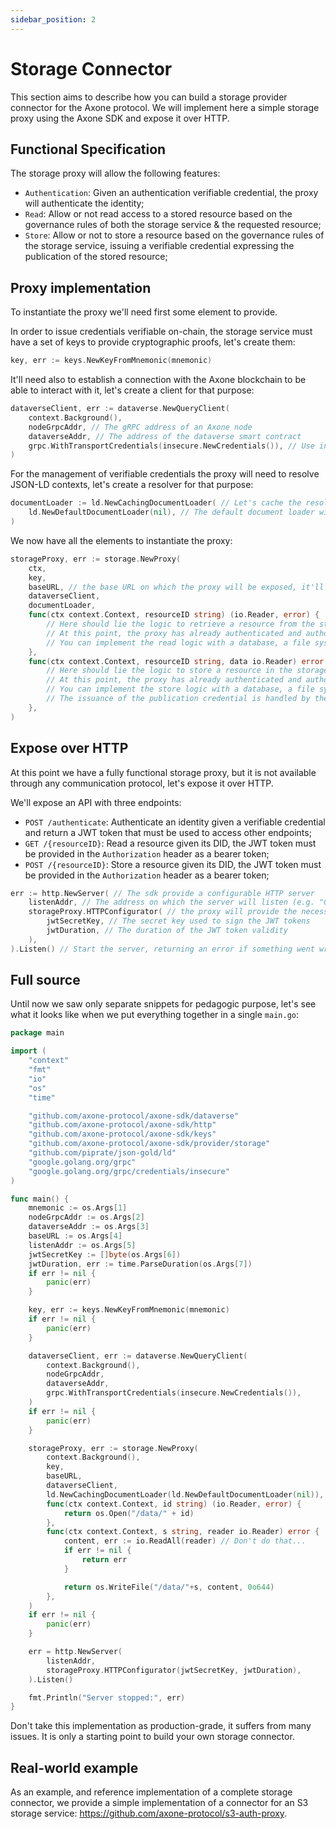 ```yaml
---
sidebar_position: 2
---
```


# Storage Connector

This section aims to describe how you can build a storage provider connector for the Axone protocol. We will implement here a simple storage proxy using the Axone SDK and expose it over HTTP.

## Functional Specification

The storage proxy will allow the following features:

- `Authentication`: Given an authentication verifiable credential, the proxy will authenticate the identity;
- `Read`: Allow or not read access to a stored resource based on the governance rules of both the storage service & the requested resource;
- `Store`: Allow or not to store a resource based on the governance rules of the storage service, issuing a verifiable credential expressing the publication of the stored resource;

## Proxy implementation

To instantiate the proxy we'll need first some element to provide.

In order to issue credentials verifiable on-chain, the storage service must have a set of keys to provide cryptographic proofs, let's create them:

```go
key, err := keys.NewKeyFromMnemonic(mnemonic)
```

It'll need also to establish a connection with the Axone blockchain to be able to interact with it, let's create a client for that purpose:

```go
dataverseClient, err := dataverse.NewQueryClient(
    context.Background(),
    nodeGrpcAddr, // The gRPC address of an Axone node
    dataverseAddr, // The address of the dataverse smart contract
    grpc.WithTransportCredentials(insecure.NewCredentials()), // Use insecure credentials for demo purposes
)
```

For the management of verifiable credentials the proxy will need to resolve JSON-LD contexts, let's create a resolver for that purpose:

```go
documentLoader := ld.NewCachingDocumentLoader( // Let's cache the resolved documents
    ld.NewDefaultDocumentLoader(nil), // The default document loader will fetch documents using an HTTP client
)
```

We now have all the elements to instantiate the proxy:

```go
storageProxy, err := storage.NewProxy(
    ctx,
    key,
    baseURL, // the base URL on which the proxy will be exposed, it'll be used to issue publication credentials
    dataverseClient,
    documentLoader,
    func(ctx context.Context, resourceID string) (io.Reader, error) {
        // Here should lie the logic to retrieve a resource from the storage service.
        // At this point, the proxy has already authenticated and authorize the identity and checked the governance rules.
        // You can implement the read logic with a database, a file system or whatever suits your needs.
    },
    func(ctx context.Context, resourceID string, data io.Reader) error {
        // Here should lie the logic to store a resource in the storage service.
        // At this point, the proxy has already authenticated and authorize the identity and checked the governance rules.
        // You can implement the store logic with a database, a file system or whatever suits your needs.
        // The issuance of the publication credential is handled by the proxy. You do not need to manage that.
    },
)
```

## Expose over HTTP

At this point we have a fully functional storage proxy, but it is not available through any communication protocol, let's expose it over HTTP.

We'll expose an API with three endpoints:

- `POST /authenticate`: Authenticate an identity given a verifiable credential and return a JWT token that must be used to access other endpoints;
- `GET /{resourceID}`: Read a resource given its DID, the JWT token must be provided in the `Authorization` header as a bearer token;
- `POST /{resourceID}`: Store a resource given its DID, the JWT token must be provided in the `Authorization` header as a bearer token;

```go
err := http.NewServer( // The sdk provide a configurable HTTP server
    listenAddr, // The address on which the server will listen (e.g. "0.0.0.0:8080")
    storageProxy.HTTPConfigurator( // the proxy will provide the necessary options to properly configure the server, you can combine them with your own
        jwtSecretKey, // The secret key used to sign the JWT tokens
        jwtDuration, // The duration of the JWT token validity
    ),
).Listen() // Start the server, returning an error if something went wrong
```

## Full source

Until now we saw only separate snippets for pedagogic purpose, let's see what it looks like when we put everything together in a single `main.go`:

```go
package main

import (
	"context"
	"fmt"
	"io"
	"os"
	"time"

	"github.com/axone-protocol/axone-sdk/dataverse"
	"github.com/axone-protocol/axone-sdk/http"
	"github.com/axone-protocol/axone-sdk/keys"
	"github.com/axone-protocol/axone-sdk/provider/storage"
	"github.com/piprate/json-gold/ld"
	"google.golang.org/grpc"
	"google.golang.org/grpc/credentials/insecure"
)

func main() {
	mnemonic := os.Args[1]
	nodeGrpcAddr := os.Args[2]
	dataverseAddr := os.Args[3]
	baseURL := os.Args[4]
	listenAddr := os.Args[5]
	jwtSecretKey := []byte(os.Args[6])
	jwtDuration, err := time.ParseDuration(os.Args[7])
	if err != nil {
		panic(err)
	}

	key, err := keys.NewKeyFromMnemonic(mnemonic)
	if err != nil {
		panic(err)
	}

	dataverseClient, err := dataverse.NewQueryClient(
		context.Background(),
		nodeGrpcAddr,
		dataverseAddr,
		grpc.WithTransportCredentials(insecure.NewCredentials()),
	)
	if err != nil {
		panic(err)
	}

	storageProxy, err := storage.NewProxy(
		context.Background(),
		key,
		baseURL,
		dataverseClient,
		ld.NewCachingDocumentLoader(ld.NewDefaultDocumentLoader(nil)),
		func(ctx context.Context, id string) (io.Reader, error) {
			return os.Open("/data/" + id)
		},
		func(ctx context.Context, s string, reader io.Reader) error {
			content, err := io.ReadAll(reader) // Don't do that...
			if err != nil {
				return err
			}

			return os.WriteFile("/data/"+s, content, 0o644)
		},
	)
	if err != nil {
		panic(err)
	}

	err = http.NewServer(
		listenAddr,
		storageProxy.HTTPConfigurator(jwtSecretKey, jwtDuration),
	).Listen()

	fmt.Println("Server stopped:", err)
}
```

Don't take this implementation as production-grade, it suffers from many issues. It is only a starting point to build your own storage connector.

## Real-world example

As an example, and reference implementation of a complete storage connector, we provide a simple implementation of a connector for an S3 storage service: https://github.com/axone-protocol/s3-auth-proxy.
